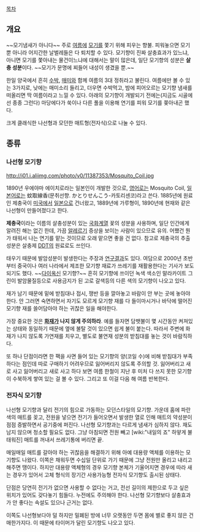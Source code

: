 [[목차]]
== 개요 ==
~~모기냄새가 아니다~~
주로 [[여름]]에 [[모기]]를 쫓기 위해 피우는 향불. 피워놓으면 모기 뿐 아니라 어지간한 날벌레들은 다 퇴치할 수 있다. 모기향이 진짜 살충효과가 있느냐, 아니면 모기를 쫓아내는 물건이느냐에 대해서는 말이 많은데, 일단 모기향의 성분은 '''살충 성분'''이다. ~~모기가 문명에 찌들어 내성이 생겼을 뿐.~~

한일 양국에서 흔히 [[수박]], [[매미]]와 함께 여름의 3대 정취라고 불린다. 여름에만 볼 수 있는 3가지로, 낮에는 매미소리 들리고, 더우면 수박먹고, 밤에 피어오르는 모기향 냄새를 떠올리면 딱 여름이라고 느낄 수 있다. 아래의 모기향이 개발되기 전에는(지금도 시골에선 종종 그런다) 마당에다가 쑥이나 다른 풀을 이용해 연기를 피워 모기를 쫒아내곤 했다.

크게 클래식한 나선형과 모던한 매트형(전자식)으로 나눌 수 있다.

== 종류 ==
=== 나선형 모기향 ===
http://i01.i.aliimg.com/photo/v0/11387353/Mosquito_Coil.jpg

1890년 우에야마 에이치로라는 일본인이 개발한 것으로, [[영어]]로는 Mosquito Coil, [[일본어]]로는 蚊取線香(문취선향. かとりせんこう-카토리센코)라고 쓴다. 1885년에 원료인 제충국이 [[미국]]에서 [[일본]]으로 건너왔고, 1889년에 가루형이, 1890년에 현재와 같은 나선형이 만들어졌다고 한다.

'''제충국'''이라는 이름의 살충성분이 있는 [[국화]]계열 꽃의 성분을 사용하며, 일단 인간에게 알려진 해는 없긴 한데, 가끔 [[알레르기]] 증상을 보이는 사람이 있으므로 유의. 어쨌건 뭔가 태워서 나는 연기를 맡는 것이므로 오래 맡으면 좋을 건 없다. 참고로 제충국의 추출성분은 살충제 [[DDT]]의 원료로도 쓰인다.

태우기 때문에 발암성분이 발생한다는 주장과 [http://news.sbs.co.kr/section_news/news_read.jsp?news_id=N1000610689 연구결과]도 있다. 여담으로 2000년 초반부터 중국이나 여러 나라에서 제조한 모기향 재료가 쓰레기를 재활용한다는 기사가 보도되기도 했다. ~~[[다이옥신]] 모기향?~~ 흔히 모기향에 쓰이던 녹색 색소인 말라카이트 그린이 발암물질등으로 사용금지가 된 고로 갈색등의 다른 색의 모기향이 나오고 있다.

재가 남기 때문에 밑에 받침대나 접시, 쟁반 등을 깔아놓고 바람이 안 부는 곳에 놓아야 한다. 안 그러면 숙면하면서 자기도 모르게 모기향 재를 다 들이마시거나 바닥에 떨어진 모기향 재를 쓸어담아야 하는 귀찮은 일을 해야한다. 

가장 중요한 것은 '''[[화재]]가 나지 않게 주의하라'''. 예를 들자면 담뱃불이 몇 시간동안 켜져있는 상태와 동일하기 때문에 옆에 불탈 것이 있으면 쉽게 불이 붙는다. 따라서 주변에 화재가 나지 않도록 가연재를 치우고, 별도로 불연재 성분의 받침대를 놓는 것이 바람직하다.

또 하나 단점이라면 한 팩을 사면 들어 있는 모기향의 양(코일 수)에 비해 받침대가 부족하다는 점인데 따로 구매하기 어려우므로 잃어버리지 않도록 주의할 것. 잃어버리고 새로 사고 잃어버리고 새로 사고 하다 보면 여름 한철이 지난 후 미처 다 쓰지 못한 모기향이 수북하게 쌓여 있는 걸 볼 수 있다. 그리고 또 이걸 다음 해 여름 반복한다.
=== 전자식 모기향 ===
{{{#!html
<img src="http://cfile232.uf.daum.net/image/2035B4594DD36DA71970F5">
}}}

나선형 모기향과 달리 전기의 힘으로 가동하는 모던스타일의 모기향. 가운데 홈에 파란색의 매트를 꽂고, 전원을 넣으면 전기가 들어오면서 발생한 열로 인해 매트의 약성분이 점점 증발하면서 공기중에 퍼진다. 나선형 모기향과는 다르게 냄새가 심하지 않다. 재도 남지 않으며 청소할 필요도 없다. 그냥 아침되면 전원 빼고 [wiki:"내일의 죠" 하얗게 불태워진] 매트를 꺼내서 쓰레기통에 버리면 끝.

매일매일 매트를 갈아야 하는 귀찮음을 해결하기 위해 아예 대용량 액체를 이용하는 모기향도 나왔다. 이쪽은 채워두면 수십일 단위로 가기 때문에 그냥 전원만 올리고 내리고 해주면 땡이다. 하지만 대용량 액체형의 경우 모기향 본체가 기울어지면 경우에 따라 새는 경우가 있어서 고체 형식의 장기간 사용가능형 전자식 모기향도 출시된 상태다.

단점은 당연히 전기가 없으면 사용할 수 없다는 거고, 전선 길이의 제한으로 두고 싶은 위치가 있어도 갖다놓기 힘들다. 누전에도 주의해야 한다. 나선형 모기향보다 살충효과가 안 좋다는 속설도 있으나 근거는 없다.

이쪽도 나선형보다야 덜 하지만 밀폐된 방에 너무 오랫동안 두면 몸에 별로 좋지 않은 건 매한가지다. 이 때문에 타이머가 달린 모기향도 나오고 있다.
